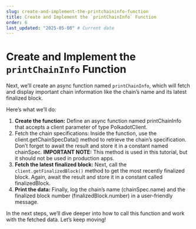 ```yaml
---
slug: create-and-implement-the-printchaininfo-function
title: Create and Implement the `printChainInfo` Function
order: 6
last_updated: "2025-05-08" # Current date
---
```


# Create and Implement the `printChainInfo` Function

Next, we’ll create an async function named `printChainInfo`, which will fetch and display important chain information like the chain’s name and its latest finalized block.

Here’s what we’ll do:

1. **Create the function:** Define an async function named printChainInfo that accepts a client parameter of type PolkadotClient.
2. Fetch the chain specifications: Inside the function, use the client.getChainSpecData() method to retrieve the chain’s specification. Don’t forget to await the result and store it in a constant named chainSpec. **IMPORTANT NOTE:** This method is used in this tutorial, but it should not be used in production apps.
3. **Fetch the latest finalized block:** Next, call the `client.getFinalizedBlock()` method to get the most recently finalized block. Again, await the result and store it in a constant called finalizedBlock.
4. **Print the data:** Finally, log the chain’s name (chainSpec.name) and the finalized block number (finalizedBlock.number) in a user-friendly message.

In the next steps, we’ll dive deeper into how to call this function and work with the fetched data. Let’s keep moving!
